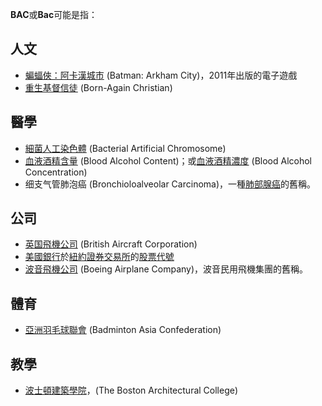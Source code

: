 {{消歧義|Cat=三字拉丁字母缩写消歧义}}
'''BAC'''或'''Bac'''可能是指：

==人文==
* [[蝙蝠俠：阿卡漢城市|蝙蝠俠：阿卡漢城市]] (Batman: Arkham City)，2011年出版的電子遊戲
* [[重生_(基督教)|重生基督信徒]] (Born-Again Christian)

==醫學==
*[[細菌人工染色體|細菌人工染色體]] (Bacterial Artificial Chromosome)
*[[血液酒精含量|血液酒精含量]] (Blood Alcohol Content)；或[[血液酒精濃度|血液酒精濃度]] (Blood Alcohol Concentration)
*细支气管肺泡癌 (Bronchioloalveolar Carcinoma)，一種[[肺癌|肺部腺癌]]的舊稱。

==公司==
*[[英国飛機公司|英国飛機公司]] (British Aircraft Corporation)
*[[美國銀行|美國銀行]]於[[紐約證券交易所|紐約證券交易所]]的[[股票代號|股票代號]]
*[[波音民用飛機集團|波音飛機公司]] (Boeing Airplane Company)，波音民用飛機集團的舊稱。

==體育==
* [[亞洲羽毛球聯會|亞洲羽毛球聯會]] (Badminton Asia Confederation)

==教學==
*[[波士頓建築學院|波士頓建築學院]]，(The Boston Architectural College)